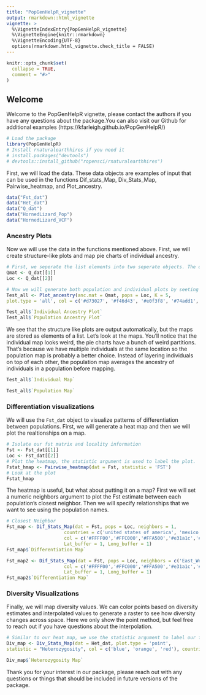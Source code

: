 ```yaml
---
title: "PopGenHelpR_vignette"
output: rmarkdown::html_vignette
vignette: >
  %\VignetteIndexEntry{PopGenHelpR_vignette}
  %\VignetteEngine{knitr::rmarkdown}
  %\VignetteEncoding{UTF-8}
  options(rmarkdown.html_vignette.check_title = FALSE)
---
```


```r
knitr::opts_chunk$set(
  collapse = TRUE,
  comment = "#>"
)
```
## Welcome
Welcome to the PopGenHelpR vignette, please contact the authors if you have any questions about the package.You can also visit our Github for additional examples (https://kfarleigh.github.io/PopGenHelpR/)
```r
# Load the package
library(PopGenHelpR)
# Install rnaturalearthhires if you need it
# install.packages("devtools")
# devtools::install_github("ropensci/rnaturalearthhires")
```
First, we will load the data. These data objects are examples of input that can be used in the functions Dif_stats_Map, Div_Stats_Map, Pairwise_heatmap, and Plot_ancestry.
```r
data("Fst_dat")
data("Het_dat")
data("Q_dat")
data("HornedLizard_Pop")
data("HornedLizard_VCF")
```
### Ancestry Plots
Now we will use the data in the functions mentioned above. First, we will create structure-like plots and map pie charts of individual ancestry.
```r
# First, we seperate the list elements into two seperate objects. The q-matrix (Qmat) and the locality information for each individual (Loc).
Qmat <- Q_dat[[1]]
Loc <- Q_dat[[2]]

# Now we will generate both population and individual plots by seeting plot.type to 'all'. If you wanted, you could only generate individual or population plots by setting plot.type to "individual" and "population", respectively.
Test_all <- Plot_ancestry(anc.mat = Qmat, pops = Loc, K = 5,
plot.type = 'all', col = c('#d73027', '#f46d43', '#e0f3f8', '#74add1', '#313695'), countries = c("united states of america", "mexico"), Lat_buffer = 1, Long_buffer = 1)

Test_all$`Individual Ancestry Plot`
Test_all$`Population Ancestry Plot`
```


We see that the structure like plots are output automatically, but the maps are stored as elements of a list. Let's look at the maps. You'll notice that the individual map looks weird, the pie charts have a bunch of weird partitions. That's because we have multiple individuals at the same location so the population map is probably a better choice. Instead of layering individuals on top of each other, the population map averages the ancestry of individuals in a population before mapping.
```r
Test_all$`Individual Map`

Test_all$`Population Map`

```


### Differentiation visualizations
We will use the `Fst_dat` object to visualize patterns of differentiation between populations. First, we will generate a heat map and then we will plot the realtionships on a map.
```r
# Isolate our fst matrix and locality information
Fst <- Fst_dat[[1]]
Loc <- Fst_dat[[2]]
# Plot the heatmap, the statistic argument is used to label the plot.
Fstat_hmap <- Pairwise_heatmap(dat = Fst, statistic = 'FST')
# Look at the plot
Fstat_hmap
```


The heatmap is useful, but what about putting it on a map? First we will set a numeric neighbors argument to plot the Fst estimate between each population's closest neighbor. Then we will specify relationships that we want to see using the population names.
```r
# Closest Neighbor
Fst_map <- Dif_Stats_Map(dat = Fst, pops = Loc, neighbors = 1,
                     countries = c('united states of america', 'mexico'),
                     col = c('#FFFF00','#FFC000','#FFA500','#e31a1c','#800026'),
                     Lat_buffer = 1, Long_buffer = 1)
Fst_map$`Differentiation Map`

Fst_map2 <- Dif_Stats_Map(dat = Fst, pops = Loc, neighbors = c('East_West', 'East_South', 'South_West'), countries = c('united states of america', 'mexico'),
                     col = c('#FFFF00','#FFC000','#FFA500','#e31a1c','#800026'),
                     Lat_buffer = 1, Long_buffer = 1)
Fst_map2$`Differentiation Map`
```


### Diversity Visualizations
Finally, we will map diversity values. We can color points based on diversity estimates and interpolated values to generate a raster to see how diversity changes across space. Here we only show the point method, but feel free to reach out if you have questions about the interpolation.
```r
# Similar to our heat map, we use the statistic argument to label our figures and any output raster you create.
Div_map <- Div_Stats_Map(dat = Het_dat, plot.type = 'point',
statistic = "Heterozygosity", col = c('blue', 'orange', 'red'), countries = c('united states of america', 'mexico'), Lat_buffer = 1, Long_buffer = 1, prefix = 'Test_het')

Div_map$`Heterozygosity Map`
```


Thank you for your interest in our package, please reach out with any questions or things that should be included in future versions of the package.
